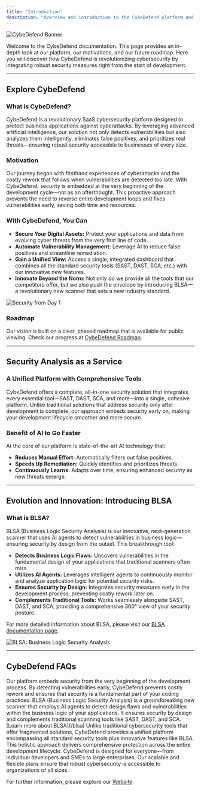 ```yaml
---
title: "Introduction"
description: "Overview and introduction to the CybeDefend platform and its innovative approach to cybersecurity."
---
```


<Frame>
  <img src="/images/get-started/dashboard.png" alt="CybeDefend Banner" style={{ borderRadius: '0.5rem' }} />
</Frame>

Welcome to the CybeDefend documentation. This page provides an in-depth look at our platform, our motivations, and our future roadmap. Here you will discover how CybeDefend is revolutionizing cybersecurity by integrating robust security measures right from the start of development.

---

## Explore CybeDefend

### What is CybeDefend?

CybeDefend is a revolutionary SaaS cybersecurity platform designed to protect business applications against cyberattacks. By leveraging advanced artificial intelligence, our solution not only detects vulnerabilities but also analyzes them intelligently, eliminates false positives, and prioritizes real threats—ensuring robust security accessible to businesses of every size.

### Motivation

Our journey began with firsthand experiences of cyberattacks and the costly rework that follows when vulnerabilities are detected too late. With CybeDefend, security is embedded at the very beginning of the development cycle—not as an afterthought. This proactive approach prevents the need to reverse entire development loops and fixes vulnerabilities early, saving both time and resources.

### With CybeDefend, You Can

- **Secure Your Digital Assets:** Protect your applications and data from evolving cyber threats from the very first line of code.
- **Automate Vulnerability Management:** Leverage AI to reduce false positives and streamline remediation.
- **Gain a Unified View:** Access a single, integrated dashboard that combines all the standard security tools (SAST, DAST, SCA, etc.) with our innovative new features.
- **Innovate Beyond the Norm:** Not only do we provide all the tools that our competitors offer, but we also push the envelope by introducing BLSA—a revolutionary new scanner that sets a new industry standard.

<Frame>
  <img src="/images/get-started/lifecycle.png" alt="Security from Day 1" style={{ borderRadius: '0.5rem' }} />
</Frame>

### Roadmap

Our vision is built on a clear, phased roadmap that is available for public viewing. Check our progress at [CybeDefend Roadmap](https://progress.cybedefend.com).

---

## Security Analysis as a Service

### A Unified Platform with Comprehensive Tools

CybeDefend offers a complete, all-in-one security solution that integrates every essential tool—SAST, DAST, SCA, and more—into a single, cohesive platform. Unlike traditional solutions that address security only after development is complete, our approach embeds security early on, making your development lifecycle smoother and more secure.

### Benefit of AI to Go Faster

At the core of our platform is state-of-the-art AI technology that:
- **Reduces Manual Effort:** Automatically filters out false positives.
- **Speeds Up Remediation:** Quickly identifies and prioritizes threats.
- **Continuously Learns:** Adapts over time, ensuring enhanced security as new threats emerge.

---

## Evolution and Innovation: Introducing BLSA

### What is BLSA?

BLSA (Business Logic Security Analysis) is our innovative, next-generation scanner that uses AI agents to detect vulnerabilities in business logic—ensuring security by design from the outset. This breakthrough tool:
- **Detects Business Logic Flaws:** Uncovers vulnerabilities in the fundamental design of your applications that traditional scanners often miss.
- **Utilizes AI Agents:** Leverages intelligent agents to continuously monitor and analyze application logic for potential security risks.
- **Ensures Security by Design:** Integrates security measures early in the development process, preventing costly rework later on.
- **Complements Traditional Tools:** Works seamlessly alongside SAST, DAST, and SCA, providing a comprehensive 360° view of your security posture.

For more detailed information about BLSA, please visit our [BLSA documentation page](/blsa).

<Frame>
  <img src="/images/get-started/blsa-feature.png" alt="BLSA: Business Logic Security Analysis" style={{ borderRadius: '0.5rem' }} />
</Frame>

---

## CybeDefend FAQs

<Accordion icon="code" title="How does CybeDefend integrate security into the development lifecycle?">
  Our platform embeds security from the very beginning of the development process. By detecting vulnerabilities early, CybeDefend prevents costly rework and ensures that security is a fundamental part of your coding practices.
</Accordion>

<Accordion icon="lightbulb" title="What is BLSA and how does it work?">
  BLSA (Business Logic Security Analysis) is a groundbreaking new scanner that employs AI agents to detect design flaws and vulnerabilities within the business logic of your applications. It ensures security by design and complements traditional scanning tools like SAST, DAST, and SCA. [Learn more about BLSA](/blsa)
</Accordion>

<Accordion icon="shield" title="How does CybeDefend differ from other cybersecurity platforms?">
  Unlike traditional cybersecurity tools that offer fragmented solutions, CybeDefend provides a unified platform encompassing all standard security tools plus innovative features like BLSA. This holistic approach delivers comprehensive protection across the entire development lifecycle.
</Accordion>

<Accordion icon="users" title="Who can benefit from using CybeDefend?">
  CybeDefend is designed for everyone—from individual developers and SMEs to large enterprises. Our scalable and flexible plans ensure that robust cybersecurity is accessible to organizations of all sizes.
</Accordion>

For further information, please explore our [Website](https://www.cybedefend.com/).